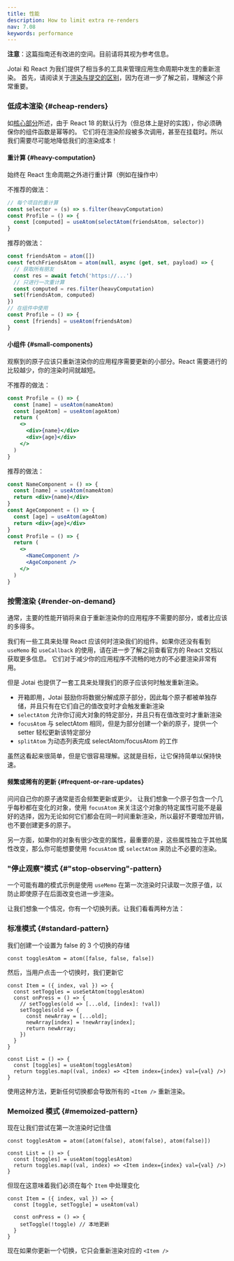 ```yaml
---
title: 性能
description: How to limit extra re-renders
nav: 7.08
keywords: performance
---
```


**注意**：这篇指南还有改进的空间。目前请将其视为参考信息。

Jotai 和 React 为我们提供了相当多的工具来管理应用生命周期中发生的重新渲染。
首先，请阅读关于[渲染与提交的区别](https://legacy.reactjs.org/blog/2018/09/10/introducing-the-react-profiler.html#browsing-commits)，因为在进一步了解之前，理解这个非常重要。

### 低成本渲染 {#cheap-renders}

如[核心部分](../core/atom.mdx)所述，由于 React 18 的默认行为（但总体上是好的实践），你必须确保你的组件函数是幂等的。
它们将在渲染阶段被多次调用，甚至在挂载时。所以我们需要尽可能地降低我们的渲染成本！

#### 重计算 {#heavy-computation}

始终在 React 生命周期之外进行重计算（例如在操作中）

不推荐的做法：

```js
// 每个项目的重计算
const selector = (s) => s.filter(heavyComputation)
const Profile = () => {
  const [computed] = useAtom(selectAtom(friendsAtom, selector))
}
```

推荐的做法：

```js
const friendsAtom = atom([])
const fetchFriendsAtom = atom(null, async (get, set, payload) => {
  // 获取所有朋友
  const res = await fetch('https://...')
  // 只进行一次重计算
  const computed = res.filter(heavyComputation)
  set(friendsAtom, computed)
})
// 在组件中使用
const Profile = () => {
  const [friends] = useAtom(friendsAtom)
}
```

#### 小组件 {#small-components}

观察到的原子应该只重新渲染你的应用程序需要更新的小部分。React 需要进行的比较越少，你的渲染时间就越短。

不推荐的做法：

```jsx
const Profile = () => {
  const [name] = useAtom(nameAtom)
  const [ageAtom] = useAtom(ageAtom)
  return (
    <>
      <div>{name}</div>
      <div>{age}</div>
    </>
  )
}
```

推荐的做法：

```jsx
const NameComponent = () => {
  const [name] = useAtom(nameAtom)
  return <div>{name}</div>
}
const AgeComponent = () => {
  const [age] = useAtom(ageAtom)
  return <div>{age}</div>
}
const Profile = () => {
  return (
    <>
      <NameComponent />
      <AgeComponent />
    </>
  )
}
```

### 按需渲染 {#render-on-demand}

通常，主要的性能开销将来自于重新渲染你的应用程序不需要的部分，或者比应该的多得多。

我们有一些工具来处理 React 应该何时渲染我们的组件。如果你还没有看到 `useMemo` 和 `useCallback` 的使用，请在进一步了解之前查看官方的 React 文档以获取更多信息。
它们对于减少你的应用程序不流畅的地方的不必要渲染非常有用。

但是 Jotai 也提供了一套工具来处理我们的原子应该何时触发重新渲染。

- 开箱即用，Jotai 鼓励你将数据分解成原子部分，因此每个原子都被单独存储，并且只有在它们自己的值改变时才会触发重新渲染
- `selectAtom` 允许你订阅大对象的特定部分，并且只有在值改变时才重新渲染
- `focusAtom` 与 selectAtom 相同，但是为部分创建一个新的原子，提供一个 setter 轻松更新该特定部分
- `splitAtom` 为动态列表完成 selectAtom/focusAtom 的工作

虽然这看起来很简单，但是它很容易理解。这就是目标，让它保持简单以保持快速。

#### 频繁或稀有的更新 {#frequent-or-rare-updates}

问问自己你的原子通常是否会频繁更新或更少。
让我们想象一个原子包含一个几乎每秒都在变化的对象，使用 `focusAtom` 来关注这个对象的特定属性可能不是最好的选择，因为无论如何它们都会在同一时间重新渲染，所以最好不要增加开销，也不要创建更多的原子。

另一方面，如果你的对象有很少改变的属性，最重要的是，这些属性独立于其他属性改变，那么你可能想要使用 `focusAtom` 或 `selectAtom` 来防止不必要的渲染。

### "停止观察"模式 {#"stop-observing"-pattern}

一个可能有趣的模式示例是使用 `useMemo` 在第一次渲染时只读取一次原子值，以防止即使原子在后面改变也进一步渲染。

让我们想象一个情况，你有一个切换列表。让我们看看两种方法：

### 标准模式 {#standard-pattern}

我们创建一个设置为 false 的 3 个切换的存储

```tsx
const togglesAtom = atom([false, false, false])
```

然后，当用户点击一个切换时，我们更新它

```tsx
const Item = ({ index, val }) => {
  const setToggles = useSetAtom(togglesAtom)
  const onPress = () => {
    // setToggles(old => [...old, [index]: !val])
    setToggles(old => {
      const newArray = [...old];
      newArray[index] = !newArray[index];
      return newArray;
    })
  }
}

const List = () => {
  const [toggles] = useAtom(togglesAtom)
  return toggles.map((val, index) => <Item index={index} val={val} />)
}
```

使用这种方法，更新任何切换都会导致所有的 `<Item />` 重新渲染。

### Memoized 模式 {#memoized-pattern}

现在让我们尝试在第一次渲染时记住值

```tsx
const togglesAtom = atom([atom(false), atom(false), atom(false)])

const List = () => {
  const [toggles] = useAtom(togglesAtom)
  return toggles.map((val, index) => <Item index={index} val={val} />)
}
```

但现在这意味着我们必须在每个 `Item` 中处理变化

```tsx
const Item = ({ index, val }) => {
  const [toggle, setToggle] = useAtom(val)

  const onPress = () => {
    setToggle(!toggle) // 本地更新
  }
}
```

现在如果你更新一个切换，它只会重新渲染对应的 `<Item />`
